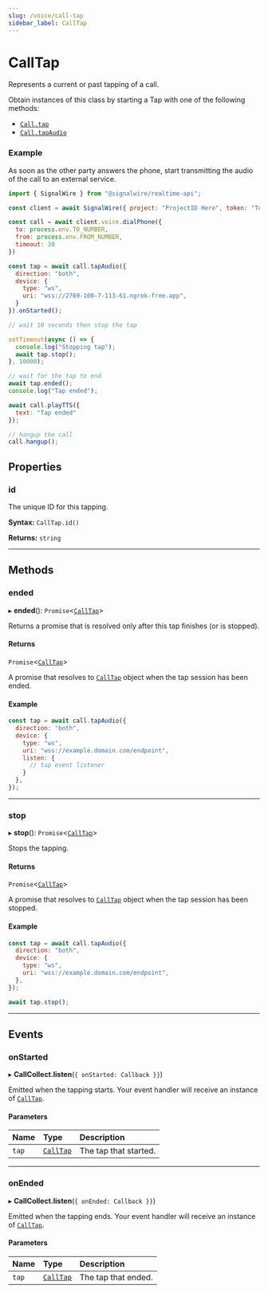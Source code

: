 ```yaml
---
slug: /voice/call-tap
sidebar_label: CallTap
---
```


[calltap-9]: #
[voice-call]: ./voice-call.mdx#tap
[voice-call-1]: ./voice-call.mdx#tapaudio

# CallTap

Represents a current or past tapping of a call. 

Obtain instances of this class by starting a Tap with one of the following methods:

- [`Call.tap`][voice-call]
- [`Call.tapAudio`][voice-call-1]

### Example

As soon as the other party answers the phone, start transmitting the audio of
the call to an external service.

```js
import { SignalWire } from "@signalwire/realtime-api";

const client = await SignalWire({ project: "ProjectID Here", token: "Token Here" })

const call = await client.voice.dialPhone({
  to: process.env.TO_NUMBER,
  from: process.env.FROM_NUMBER,
  timeout: 30
})

const tap = await call.tapAudio({
  direction: "both",
  device: {
    type: "ws",
    uri: "wss://2769-100-7-113-61.ngrok-free.app",
  }
}).onStarted();

// wait 10 seconds then stop the tap

setTimeout(async () => {
  console.log("Stopping tap");
  await tap.stop();
}, 10000);

// wait for the tap to end
await tap.ended();
console.log("Tap ended");

await call.playTTS({
  text: "Tap ended"
});

// hangup the call
call.hangup();
```

## **Properties**

### id

The unique ID for this tapping.

**Syntax:** `CallTap.id()`

**Returns:** `string`

---

## **Methods**

### ended

▸ **ended**(): `Promise`\<[`CallTap`][calltap-9]>

Returns a promise that is resolved only after this tap finishes (or is stopped).

#### Returns

`Promise`\<[`CallTap`][calltap-9]>

A promise that resolves to [`CallTap`][calltap-9] object when the tap session has been
ended.

#### Example

```js
const tap = await call.tapAudio({
  direction: "both",
  device: {
    type: "ws",
    uri: "wss://example.domain.com/endpoint",
    listen: {
      // tap event listener
    }
  },
});
```

---

### stop

▸ **stop**(): `Promise`\<[`CallTap`][calltap-9]>

Stops the tapping.

#### Returns

`Promise`\<[`CallTap`][calltap-9]>

A promise that resolves to [`CallTap`][calltap-9] object when the tap session has been stopped.

#### Example

```js
const tap = await call.tapAudio({
  direction: "both",
  device: {
    type: "ws",
    uri: "wss://example.domain.com/endpoint",
  },
});

await tap.stop();
```

---

## **Events**

### onStarted

▸ **CallCollect.listen**(`{ onStarted: Callback }}`)

Emitted when the tapping starts. Your event handler will receive an instance of [`CallTap`][calltap-9].

#### Parameters

| Name  | Type           | Description           |
|:------|:---------------|:----------------------|
| `tap` | [`CallTap`][calltap-9] | The tap that started. |

---

### onEnded

▸ **CallCollect.listen**(`{ onEnded: Callback }}`)

Emitted when the tapping ends. Your event handler will receive an instance of [`CallTap`][calltap-9].

#### Parameters

| Name  | Type           | Description         |
|:------|:---------------|:--------------------|
| `tap` | [`CallTap`][calltap-9] | The tap that ended. |
